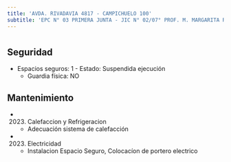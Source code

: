 ```yaml
---
title: 'AVDA. RIVADAVIA 4817 - CAMPICHUELO 100'
subtitle: 'EPC N° 03 PRIMERA JUNTA - JIC N° 02/07° PROF. M. MARGARITA RAVIOLI'
---
```


#


## Seguridad

*  Espacios seguros: 1 - Estado: Suspendida ejecución 
    + Guardia física: NO





## Mantenimiento

*  (2023) Calefaccion y Refrigeracion 
    + Adecuación sistema de calefacción

*  (2023) Electricidad 
    + Instalacion Espacio Seguro, Colocacíon de portero electrico



